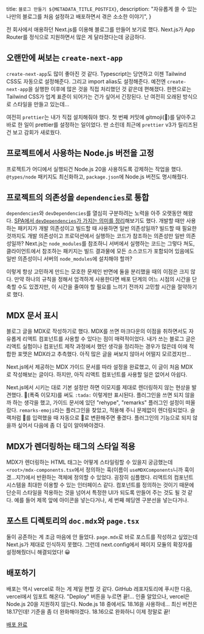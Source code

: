 
  title: `블로그 만들기 ${METADATA_TITLE_POSTFIX}`,
  description:
    "자유롭게 쓸 수 있는 나만의 블로그를 처음 설정하고 배포하면서 겪은 소소한 이야기",
}

<PostTitle title="블로그 만들기" />

전 회사에서 애용하던 Next.js를 이용해 블로그를 만들어 보기로 했다.
Next.js가 App Router를 정식으로 지원하면서 많은 게 달라졌다는데 궁금하다.

## 오랜만에 써보는 `create-next-app`

`create-next-app`도 많이 좋아진 것 같다. Typescript는 당연하고 이젠 Tailwind CSS도 자동으로 설정해준다.
그리고 import alias도 설정해준다. 예전엔 `create-next-app`을 실행한 이후에 많은 것을 직접 처리했던 것 같은데 편해졌다.
한편으로는 Tailwind CSS가 업계 표준이 되어가는 건가 싶어서 긴장된다. 난 여전히 오래된 방식으로 스타일을 만들고 있는데...

여전히 `prettier`는 내가 직접 설치해줘야 했다. 첫 번째 커밋에 gitmoji(🎉)를 달아주고 바로 한 일이 prettier를 설정하는 일이었다.
딴 소린데 최근에 `prettier` v3가 릴리즈된 건 보고 감회가 새로웠다.

## 프로젝트에서 사용하는 Node.js 버전을 고정

프로젝트가 어디에서 실행되건 Node.js 20을 사용하도록 강제하는 작업을 했다. `@types/node` 패키지도 최신화하고, `package.json`에 Node.js 버전도 명시해줬다.

## 프로젝트의 의존성을 `dependencies`로 통합

`dependencies`와 `devDependencies`를 열심히 구분하려는 노력을 아주 오랫동안 해왔다.
[SPA에서 `devDependencies`가 가지는 의미를 정리](https://velog.io/@giwan_dev/dev-dependency-in-spa)해보기도 했다.
개발할 때만 사용하는 패키지가 개발 의존성이고 빌드할 때 사용하면 일반 의존성일까?
빌드할 때 필요한 것까지도 개발 의존성이고 프로덕션에서 실행하는 코드가 참조하는 의존성만 일반 의존성일까?
Next.js는 `node_modules`를 참조하니 서버에서 실행하는 코드는 그렇다 쳐도,
클라이언트에서 참조하는 패키지는 빌드 결과물에 모든 소스코드가 포함되어 있음에도 일반 의존성이니 서버의 `node_modules`에 설치해야 할까?

이렇게 항상 고민하게 만드는 모호한 문제인 반면에 둘을 분리했을 때의 이점은 크지 않다.
만약 하나의 규칙을 정해서 엄격하게 사용한다면 배포 단계의 어느 시점의 시간을 단축할 수도 있겠지만,
이 시간을 줄여야 할 필요를 느끼기 전까지 고민할 시간을 절약하기로 했다.

## MDX 문서 표시

블로그 글을 MDX로 작성하기로 했다. MDX를 쓰면 마크다운의 이점을 취하면서도 자유롭게 리액트 컴포넌트를 사용할 수 있다는 점이 매력적이었다.
내가 쓰는 블로그 글은 리액트 실험이나 컴포넌트 제작 과정에서 했던 생각을 정리하는 경우가 많은데 이에 적합한 포맷은 MDX라고 추측했다.
아직 많은 글을 써보지 않아서 어떨지 모르겠지만...

Next.js에서 제공하는 MDX 가이드 문서를 따라 설정을 완료했고, 이 글이 처음 MDX로 작성해보는 글이다.
하지만, 아직 리액트 컴포넌트를 사용할 일은 없어서 아쉽다.

Next.js에서 시키는 대로 기본 설정만 하면 이모지를 제대로 렌더링하지 않는 현상을 발견했다.
🎉(폭죽 이모지)를 써도 `:tada:` 이렇게만 표시된다.
플러그인을 쓰면 되지 않을까 하는 생각을 했고, 가이드 문서에 있던 "rehype", "remarks" 플러그인 설정이 떠올랐다.
`remarks-emoji`라는 플러그인을 찾았고, 적용해 주니 문제없이 렌더링되었다.
슬랙처럼 :tada:를 입력했을 때 자동으로 🎉로 변환해주면 좋겠다.
플러그인의 기능으로 되지 않을까 싶어서 다음에 좀 더 깊이 알아봐야겠다.

## MDX가 렌더링하는 태그의 스타일 적용

MDX가 렌더링하는 HTML 태그는 어떻게 스타일링할 수 있을지 궁금했는데 `<root>/mdx-components.tsx`에서 정의하는 훅(이름이 `useMDXComponents`니까 훅이겠...지?)에서
반환하는 객체에 정의할 수 있었다.
굉장히 심플했다. 리액트의 컴포넌트 시스템을 최대한 이용할 수 있는 인터페이스 같다.
컴포넌트를 정의하는 것이기 때문에 단순히 스타일을 적용하는 것을 넘어서 특정한 UI가 되도록 만들어 주는 것도 될 것 같다.
예를 들어 제목 앞에 아이콘을 넣는다거나, 세 번째 헤딩엔 구분선을 넣는다거나.

## 포스트 디렉토리의 `doc.mdx`와 `page.tsx`

둘이 공존하는 게 조금 마음에 안 들었다. `page.mdx`로 바로 포스트를 작성하고 싶었는데 Next.js가 제대로 인식하지 못했다.
그런데 next.config에서 페이지 모듈의 확장자를 설정해줬더니 해결되었다! 😀

## 배포하기

배포는 역시 vercel로 하는 게 제일 편할 것 같다.
GitHub 레포지토리에 푸시한 다음, vercel에서 임포트 해온다.
"Deploy" 버튼을 누르면 끝!... 인줄 알았으나, vercel은 Node.js 20을 지원하지 않는다.
Node.js 18 중에서도 18.16을 사용하네... 최신 버전은 18.17인데!
기준을 좀 더 완화해야겠다.
18.16으로 완화하니 이제 정말로 끝!

[배포 완료](https://giwan-blog.vercel.app/)
